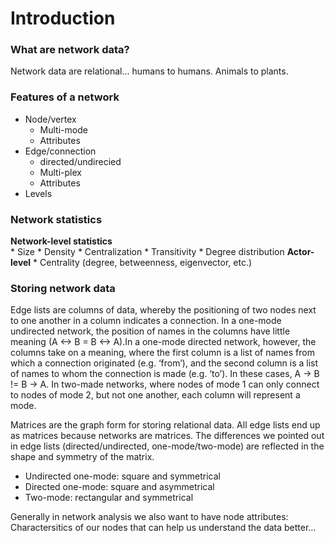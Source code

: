 # Introduction


### What are network data?

Network data are relational... humans to humans. Animals to plants. 

### Features of a network 
* Node/vertex
  * Multi-mode
  * Attributes
* Edge/connection
  * directed/undirecied
  * Multi-plex
  * Attributes
* Levels

### Network statistics
**Network-level statistics**  
  * Size
  * Density
  * Centralization
  * Transitivity
  * Degree distribution
**Actor-level**
  * Centrality (degree, betweenness, eigenvector, etc.)
  

### Storing network data

Edge lists are columns of data, whereby the positioning of two nodes next to one another in a column indicates a connection. In a one-mode undirected network, the position of names in the columns have little meaning (A <-> B = B <-> A).In a one-mode directed network, however, the columns take on a meaning, where the first column is a list of names from which a connection originated (e.g. 'from'), and the second column is a list of names to whom the connection is made (e.g. 'to'). In these cases, A -> B != B -> A. In two-made networks, where nodes of mode 1 can only connect to nodes of mode 2, but not one another, each column will represent a mode. 

Matrices are the graph form for storing relational data. All edge lists end up as matrices because networks are matrices. The differences we pointed out in edge lists (directed/undirected, one-mode/two-mode) are reflected in the shape and symmetry of the matrix.

* Undirected one-mode: square and symmetrical
* Directed one-mode: square and asymmetrical
* Two-mode: rectangular and symmetrical  

Generally in network analysis we also want to have node attributes: Charactersitics of our nodes that can help us understand the data better...



